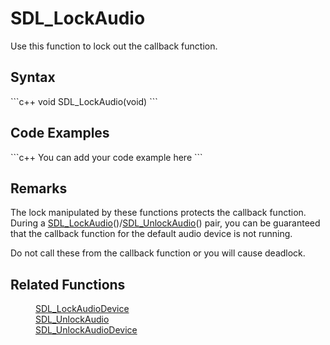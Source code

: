 <!-- pragma section-numbers off -->
<!-- pragma disable-camelcase -->

= SDL_LockAudio =
Use this function to lock out the callback function.


== Syntax ==
```c++
void SDL_LockAudio(void)
```

== Code Examples ==
```c++
You can add your code example here
```

== Remarks ==
The lock manipulated by these functions protects the callback function.  During a [[SDL_LockAudio]]()/[[SDL_UnlockAudio]]() pair, you can be guaranteed that the callback function for the default audio device is not running.  

Do not call these from the callback function or you will cause deadlock.

== Related Functions ==
:[[SDL_LockAudioDevice]]
:[[SDL_UnlockAudio]]
:[[SDL_UnlockAudioDevice]]
